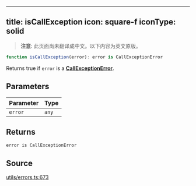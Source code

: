 <!-- AUTO-GENERATED-CONTENT:START (ENGLISH-COPY) -->
---
title: isCallException
icon: square-f
iconType: solid
---

> **注意**: 此页面尚未翻译成中文。以下内容为英文原版。

```ts
function isCallException(error): error is CallExceptionError
```

Returns true if `error` is a [**CallExceptionError**](/cn/sdk/content/interfaces/CallExceptionError).

## Parameters

| Parameter | Type |
| :------ | :------ |
| `error` | `any` |

## Returns

`error is CallExceptionError`

## Source

[utils/errors.ts:673](https://github.com/dominant-strategies/quais.js/blob/c1c12d43f9d34c6baad2b0542bd6d0acd6fefcbf/src/utils/errors.ts#L673)
